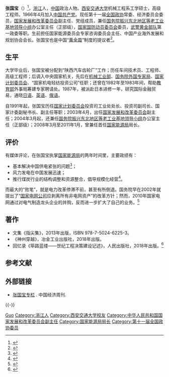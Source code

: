 '''张国宝'''（{{bd|1944年|11月19日|2019年|10月4日|catIdx=Z张}}）<ref>{{Cite web |title=国家发改委原副主任能源局原局长张国宝逝世(图) |url=https://news.sina.com.cn/c/2019-10-04/doc-iicezuev0099443.shtml |accessdate=2019-10-05 |date=2019-10-04 |publisher=新京报 |archive-date=2019-10-05 |archive-url=https://web.archive.org/web/20191005075354/https://news.sina.com.cn/c/2019-10-04/doc-iicezuev0099443.shtml |dead-url=no }}</ref>，[[浙江省|浙江]]人，[[中华人民共和国|中国]]政治人物。[[西安交通大学|西安交通大学]]机械工程系工学硕士，高级工程师。1966年4月加入[[中国共产党|中国共产党]]。现任第十一届[[中国人民政治协商会议全国委员会|全国政协]]常委、经济委员会委员，[[中华人民共和国国家发展和改革委员会|国家发展和改革委员会]]副主任、党组成员，兼任[[振興東北老工業基地|国务院振兴东北地区等老工业基地领导小组]]办公室主任（正部级），[[国家国防动员委员会|国家国防动员委员会]]委员，[[中国人民武装警察部队黄金部队|武警黄金部队]]第一政委等职。生前担任国家能源委员会专家咨询委员会主任、中国产业海外发展和规划协会会长。张国宝也是中国“[[黄金周_(中国)|黄金周]]”制度的提议者<ref>{{Cite web|title=国家放长假决策始末--新闻报道-人民网|url=http://cpc.people.com.cn/n/2013/0716/c64387-22209742.html|access-date=2022-04-04|work=cpc.people.com.cn|archive-date=2013-09-24|archive-url=https://web.archive.org/web/20130924015141/http://cpc.people.com.cn/n/2013/0716/c64387-22209742.html}}</ref>。

== 生平 ==
大学毕业后，张国宝被分配到“陕西汽车齿轮厂”工作；历任车间技术员、工程师、高级工程师；后调入中央国家机关，先后在[[中华人民共和国机械工业部|机械工业部]]、[[国家外国专家局|国务院外国专家局]]、[[中华人民共和国国家发展和改革委员会|国家计划委员会]]、“国家机电轻纺投资公司”任职；还曾在1982年至1983年间，帮助[[中华人民共和国教育部|教育部]]外事局筹建专家聘请处。1987年，被派赴日本进修一年，研究国际金融贸易，通晓[[日语|日语]]、[[英语|英语]]、[[俄语|俄语]]。

自1991年起，张国宝历任[[中华人民共和国国家发展和改革委员会|国家计划委员会]]投资司工业处处长、投资司副司长、国家计委副秘书长、副主任等职；2003年4月，出任[[中华人民共和国国家发展和改革委员会|国家发展和改革委员会]]副主任；2004年3月起，还兼任[[振興東北老工業基地|国务院振兴东北地区等老工业基地领导小组]]办公室主任（正部级）；2008年3月至2011年1月，曾兼任首任[[国家能源局|国家能源局]]局长。

== 评价 ==
有媒体评论，在张国宝执掌[[国家能源局|国家能源局]]的两年时间里，主要政绩有：
* 基本解决中国供电紧张的问题<ref>{{Cite web|url=http://finance.ifeng.com/news/special/energyhuanshuai/20110113/3198998.shtml|title=“十一五”期间基本解决电荒问题 电力装机年增1亿千瓦|accessdate=2017-09-01|author=|date=2011-01-13|work=|publisher=凤凰网|archive-date=2019-05-20|archive-url=https://web.archive.org/web/20190520105826/http://finance.ifeng.com/news/special/energyhuanshuai/20110113/3198998.shtml|dead-url=no}}</ref>；
* 风力发电在中国发展迅速；
* 推行煤炭行业的结构调整和资源整合，倡导规模化经营<ref>{{Cite web|url=http://finance.ifeng.com/news/special/energyhuanshuai/20110113/3199132.shtml|title=上大压小：千万吨级以上煤炭企业产量占全国58%|accessdate=2017-09-01|author=|date=2011-01-13|work=|publisher=凤凰网|archive-date=2019-05-21|archive-url=https://web.archive.org/web/20190521034223/http://finance.ifeng.com/news/special/energyhuanshuai/20110113/3199132.shtml|dead-url=no}}</ref>。

而最大的“败笔”，就是电力改革停滞不前，甚至有所倒退。国务院早在2002年就提出了“[[国家电网|国家电网公司]]应剥离所有非电网资产”的改革方针；然而，2010年国家电网通过对电气制造龙头企业的并购，反而进一步扩大了自己的业务。<ref>{{Cite web|url=http://finance.ifeng.com/news/people/20110103/3145324.shtml|title=刘铁男将执掌能源局 曾操刀产业政策及振兴规划|accessdate=2017-09-01|author=|date=2011-01-03|work=|publisher=凤凰网|archive-date=2019-05-19|archive-url=https://web.archive.org/web/20190519124215/http://finance.ifeng.com/news/people/20110103/3145324.shtml|dead-url=no}}</ref>

==著作==
*文集《指尖集》，2013年出版，ISBN 978-7-5024-6225-3。
*《神州穿越》，冶金工业出版社，2018年出版。
*回忆录《筚路蓝缕——世纪工程决策建设记述》，人民出版社，2018年出版。<ref>{{Cite web|url=http://www.xinhuanet.com/book/2018-10/15/c_129971581.htm|title=《筚路蓝缕——世纪工程决策建设记述》出版发行|date=2018-10-15|website=新华网|access-date=2020-05-03|archive-date=2019-02-12|archive-url=https://web.archive.org/web/20190212020452/http://www.xinhuanet.com/book/2018-10/15/c_129971581.htm|dead-url=no}}</ref>

== 参考文献 ==
{{Reflist|30em}}
==外部链接==
*[http://space.ceweekly.cn/zhangguobao 张国宝专栏] {{Wayback|url=http://space.ceweekly.cn/zhangguobao |date=20210813044453 }}. 中国经济周刊.
{{-}}
{{start box}}
{{s-gov|prc}}
{{s-new}}
{{s-title|[[国家能源局|国家能源局]]局长|2008年3月－2011年1月}}
{{s-after|[[刘铁男|刘铁男]]}}
{{end box}}

{{DEFAULTSORT:Zhang张}}
[[Category:張姓|Guo]]
[[Category:浙江人|Category:浙江人]]
[[Category:西安交通大学校友|Category:西安交通大学校友]]
[[Category:中华人民共和国国家发展和改革委员会副主任|Category:中华人民共和国国家发展和改革委员会副主任]]
[[Category:国家能源局局长|Category:国家能源局局长]]
[[Category:第十一届全国政协委员|Category:第十一届全国政协委员]]